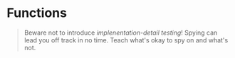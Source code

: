 # Functions

> Beware not to introduce _implenentation-detail testing_! Spying can lead you off track in no time. Teach what's okay to spy on and what's not.
